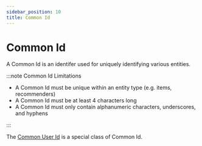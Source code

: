 ```yaml
---
sidebar_position: 10
title: Common Id
---
```


# Common Id

A Common Id is an identifer used for uniquely identifying various entities.


:::note Common Id Limitations

* A Common Id must be unique within an entity type (e.g. items, recommenders)
* A Common Id must be at least 4 characters long
* A Common Id must only contain alphanumeric characters, underscores, and hyphens

:::

The [Common User Id](./common-user-id) is a special class of Common Id.